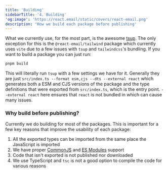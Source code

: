 ```yaml
---
title: 'Building'
sidebarTitle: '4. Building'
'og:image': 'https://react.email/static/covers/react-email.png'
description: 'How we build each package before publishing'
---
```


What we currently use, for the most part, is the awesome [tsup](https://github.com/egoist/tsup).
The only exception for this is the `@react-email/tailwind` package which currently uses `vite`
due to a few issues with `tsup` and `tailwindcss`'s bundling.
If you want to build a package you can just run:

```bash package/* (ex: package/render)
pnpm build
```

This will literally run `tsup` with a few settings we have for it. Generally they are just
`src/index.ts --format esm,cjs --dts --external react` which generates both a ESM and CJS versions of the package 
and the type definitions that were exported from `src/index.ts`, which is the entry point. 
`--external react` here ensures that `react` is not bundled in which can cause many issues.

### Why build before publishing?

Currently we do building for most of the packages. This is important for a few key reasons
that improve the usability of each package:

1. All the exported types can be imported from the same place the JavaScript is imported
2. We have proper [CommonJS](https://nodejs.org/docs/latest/api/modules.html#modules-commonjs-modules) 
and [ES Modules](https://nodejs.org/api/esm.html#modules-ecmascript-modules) support
3. Code that isn't exported is not published nor downloaded
4. We use TypeScript and `tsc` is not a good option to compile the code for various reasons

